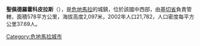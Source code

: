 {{unreferenced|time=2018-07-02T05:12:41+00:00}}
{{Coord|15|5|43|N|91|9|3|W|display=title}}

'''聖佩德羅霍科皮拉斯'''（{{lang-es|San Pedro Jocopilas}}），是[[危地馬拉|危地馬拉]]的城鎮，位於該國中西部，由[[基切省|基切省]]負責管轄，面積578平方公里，海拔高度2,097米，2002年人口21,782，人口密度每平方公里37.69人。

{{Guatemala-geo-stub}}
[[Category:危地馬拉城市|Category:危地馬拉城市]]